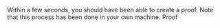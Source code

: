Within a few seconds, you should have been able to create a proof. Note that this process has been
done in your own machine. Proof 


